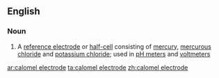 ==English==

===Noun===
{{en-noun|sg=[[calomel]] [[electrode]]}}

#{{physics|chemistry}} A [[reference electrode]] or [[half-cell]] consisting of [[mercury]], [[mercurous chloride]] and [[potassium chloride]]; used in [[pH meter]]s and [[voltmeter]]s

[[ar:calomel electrode]]
[[ta:calomel electrode]]
[[zh:calomel electrode]]